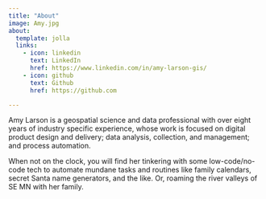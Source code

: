 ```yaml
---
title: "About"
image: Amy.jpg
about:
  template: jolla
  links: 
    - icon: linkedin
      text: LinkedIn
      href: https://www.linkedin.com/in/amy-larson-gis/
    - icon: github
      text: Github
      href: https://github.com

---
```


Amy Larson is a geospatial science and data professional with over eight years of industry specific experience, whose work is focused on digital product design and delivery; data analysis, collection, and management; and process automation.

When not on the clock, you will find her tinkering with some low-code/no-code tech to automate mundane tasks and routines like family calendars, secret Santa name generators, and the like. Or, roaming the river valleys of SE MN with her family.
